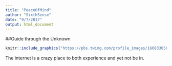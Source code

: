 ```yaml
---
title: "PeaceOfMind"
author: "SixthSense"
date: "9/7/2017"
output: html_document
---
```

##Guide through the Unknown

```r
knitr::include_graphics("https://pbs.twimg.com/profile_images/1608330589/balancenowords.jpg")
```

The internet is a crazy place to both experience and yet not be in.